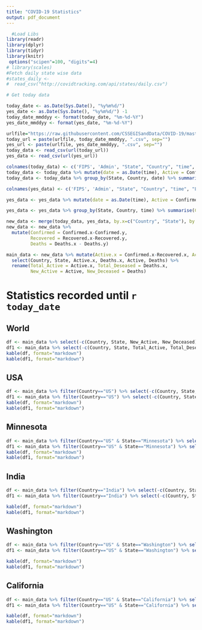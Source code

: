 ```yaml
---
title: "COVID-19 Statistics"
output: pdf_document
---
```


```r
  #Load Libs
library(readr)
library(dplyr)
library(tidyr)
library(knitr)
 options("scipen"=100, "digits"=4)
# library(scales)
#Fetch daily state wise data
#states_daily <-
#  read_csv("http://covidtracking.com/api/states/daily.csv")
```


```r
# Get today data

today_date <- as.Date(Sys.Date(), "%y%m%d/") 
yes_date <- as.Date(Sys.Date(), "%y%m%d/") -1
today_date_mmddyy <- format(today_date, "%m-%d-%Y")
yes_date_mmddyy <- format(yes_date, "%m-%d-%Y")

urlfile="https://raw.githubusercontent.com/CSSEGISandData/COVID-19/master/csse_covid_19_data/csse_covid_19_daily_reports/"
today_url = paste(urlfile, today_date_mmddyy, ".csv", sep="")
yes_url <- paste(urlfile, yes_date_mmddyy, ".csv", sep="")
today_data <- read_csv(url(today_url))
yes_data <- read_csv(url(yes_url))
```



```r


colnames(today_data) <- c('FIPS', 'Admin', "State", "Country", "time", "Latitude", "Longitude", "Confirmed", "Deaths", "Recovered", "activ", 'combinedkey')
today_data <- today_data %>% mutate(date = as.Date(time), Active = Confirmed-Recovered) %>% filter(date==today_date) 
today_data <- today_data %>% group_by(State, Country, date) %>% summarise(Confirmed = sum(Confirmed), Deaths = sum(Deaths), Recovered = sum(Recovered))

colnames(yes_data) <- c('FIPS', 'Admin', "State", "Country", "time", "Latitude", "Longitude", "Confirmed", "Deaths", "Recovered", "activ", 'combinedkey')

yes_data <- yes_data %>% mutate(date = as.Date(time), Active = Confirmed-Recovered) %>% filter(date==yes_date)

yes_data <- yes_data %>% group_by(State, Country, time) %>% summarise(Confirmed = sum(Confirmed), Deaths = sum(Deaths), Recovered = sum(Recovered))


```


```r

new_data <- merge(today_data, yes_data, by.x=c("Country", "State"), by.y=c("Country", "State"))
new_data <- new_data %>%
  mutate(Confirmed = Confirmed.x-Confirmed.y,
         Recovered = Recovered.x-Recovered.y,
         Deaths = Deaths.x - Deaths.y)

main_data <- new_data %>% mutate(Active.x = Confirmed.x-Recovered.x, Active = Confirmed-Recovered) %>% 
  select(Country, State, Active.x, Deaths.x, Active, Deaths) %>% 
  rename(Total_Active = Active.x, Total_Deseased = Deaths.x,
         New_Active = Active, New_Deceased = Deaths)
```

# Statistics recorded until `r today_date`

## World

```r

df <- main_data %>% select(-c(Country, State, New_Active, New_Deceased)) %>% summarise_all(sum)
df1 <- main_data %>% select(-c(Country, State, Total_Active, Total_Deseased)) %>% summarise_all(sum)
kable(df, format="markdown")
kable(df1, format="markdown")

```



## USA

```r

df <- main_data %>% filter(Country=="US") %>% select(-c(Country, State, New_Active, New_Deceased)) %>% summarise_all(sum)
df1 <- main_data %>% filter(Country=="US") %>% select(-c(Country, State, Total_Active, Total_Deseased)) %>% summarise_all(sum)
kable(df, format="markdown")
kable(df1, format="markdown")

```


## Minnesota

```r

df <- main_data %>% filter(Country=="US" & State=="Minnesota") %>% select(-c(Country, State, New_Active, New_Deceased)) %>% summarise_all(sum) 
df1 <- main_data %>% filter(Country=="US" & State=="Minnesota") %>% select(-c(Country, State, Total_Active, Total_Deseased)) %>% summarise_all(sum)
kable(df, format="markdown")
kable(df1, format="markdown")

```



## India

```r

df <- main_data %>% filter(Country=="India") %>% select(-c(Country, State, New_Active, New_Deceased)) %>% summarise_all(sum)
df1 <- main_data %>% filter(Country=="India") %>% select(-c(Country, State, Total_Active, Total_Deseased)) %>% summarise_all(sum)

kable(df, format="markdown")
kable(df1, format="markdown")

```


## Washington

```r

df <- main_data %>% filter(Country=="US" & State=="Washington") %>% select(-c(Country, State, New_Active, New_Deceased)) %>% summarise_all(sum)
df1 <- main_data %>% filter(Country=="US" & State=="Washington") %>% select(-c(Country, State, Total_Active, Total_Deseased)) %>% summarise_all(sum)

kable(df, format="markdown")
kable(df1, format="markdown")

```



## California

```r

df <- main_data %>% filter(Country=="US" & State=="California") %>% select(-c(Country, State, New_Active, New_Deceased)) %>% summarise_all(sum)
df1 <- main_data %>% filter(Country=="US" & State=="California") %>% select(-c(Country, State, Total_Active, Total_Deseased)) %>% summarise_all(sum)

kable(df, format="markdown")
kable(df1, format="markdown")

```

